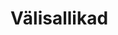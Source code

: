 \onecolumn

```{=html}
<!--
The bib chunk below must go last in this document according to how R Markdown renders.  More info is at http://rmarkdown.rstudio.com/authoring_bibliographies_and_citations.html
-->
```
```{=html}
<!-- 
If you'd like to change the name of the bibliography to something else,
delete "References" and replace it.
-->
```
# Välisallikad {.unnumbered}

```{=html}
<!--
This manually sets the header for this unnumbered chapter.
-->
```
\markboth{References}{References}

```{=html}
<!--
To remove the indentation of the first entry.
-->
```
\noindent

\setlength{\parindent}{-0.20in}
